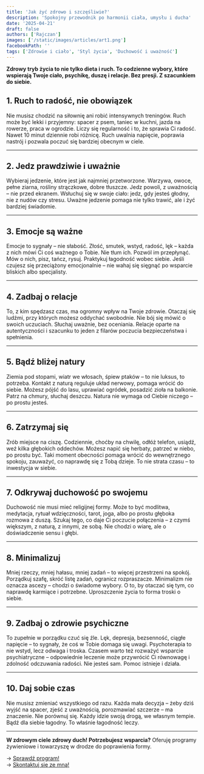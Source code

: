 ```yaml
---
title: 'Jak żyć zdrowo i szczęśliwie?'
description: 'Spokojny przewodnik po harmonii ciała, umysłu i ducha'
date: '2025-04-21'
draft: false
authors: ['Rajczan']
images: ['/static/images/articles/art1.png']
facebookPath: ''
tags: ['Zdrowie i ciało', 'Styl życia', 'Duchowość i uważność']
---
```


**Zdrowy tryb życia to nie tylko dieta i ruch. To codzienne wybory, które wspierają Twoje ciało, psychikę, duszę i relacje. Bez presji. Z szacunkiem do siebie.**

## 1. Ruch to radość, nie obowiązek

Nie musisz chodzić na siłownię ani robić intensywnych treningów. Ruch może być lekki i przyjemny: spacer z psem, taniec w kuchni, jazda na rowerze, praca w ogrodzie. Liczy się regularność i to, że sprawia Ci radość. Nawet 10 minut dziennie robi różnicę. Ruch uwalnia napięcie, poprawia nastrój i pozwala poczuć się bardziej obecnym w ciele.

---

## 2. Jedz prawdziwie i uważnie

Wybieraj jedzenie, które jest jak najmniej przetworzone. Warzywa, owoce, pełne ziarna, rośliny strączkowe, dobre tłuszcze. Jedz powoli, z uważnością – nie przed ekranem. Wsłuchuj się w swoje ciało: jedz, gdy jesteś głodny, nie z nudów czy stresu. Uważne jedzenie pomaga nie tylko trawić, ale i żyć bardziej świadomie.

---

## 3. Emocje są ważne

Emocje to sygnały – nie słabość. Złość, smutek, wstyd, radość, lęk – każda z nich mówi Ci coś ważnego o Tobie. Nie tłum ich. Pozwól im przepłynąć. Mów o nich, pisz, tańcz, rysuj. Praktykuj łagodność wobec siebie. Jeśli czujesz się przeciążony emocjonalnie – nie wahaj się sięgnąć po wsparcie bliskich albo specjalisty.

---

## 4. Zadbaj o relacje

To, z kim spędzasz czas, ma ogromny wpływ na Twoje zdrowie. Otaczaj się ludźmi, przy których możesz oddychać swobodnie. Nie bój się mówić o swoich uczuciach. Słuchaj uważnie, bez oceniania. Relacje oparte na autentyczności i szacunku to jeden z filarów poczucia bezpieczeństwa i spełnienia.

---

## 5. Bądź bliżej natury

Ziemia pod stopami, wiatr we włosach, śpiew ptaków – to nie luksus, to potrzeba. Kontakt z naturą reguluje układ nerwowy, pomaga wrócić do siebie. Możesz pójść do lasu, uprawiać ogródek, posadzić zioła na balkonie. Patrz na chmury, słuchaj deszczu. Natura nie wymaga od Ciebie niczego – po prostu jesteś.

---

## 6. Zatrzymaj się

Zrób miejsce na ciszę. Codziennie, choćby na chwilę, odłóż telefon, usiądź, weź kilka głębokich oddechów. Możesz napić się herbaty, patrzeć w niebo, po prostu być. Taki moment obecności pomaga wrócić do wewnętrznego spokoju, zauważyć, co naprawdę się z Tobą dzieje. To nie strata czasu – to inwestycja w siebie.

---

## 7. Odkrywaj duchowość po swojemu

Duchowość nie musi mieć religijnej formy. Może to być modlitwa, medytacja, rytuał wdzięczności, tarot, joga, albo po prostu głęboka rozmowa z duszą. Szukaj tego, co daje Ci poczucie połączenia – z czymś większym, z naturą, z innymi, ze sobą. Nie chodzi o wiarę, ale o doświadczenie sensu i głębi.

---

## 8. Minimalizuj

Mniej rzeczy, mniej hałasu, mniej zadań – to więcej przestrzeni na spokój. Porządkuj szafę, skróć listę zadań, ogranicz rozpraszacze. Minimalizm nie oznacza ascezy – chodzi o świadome wybory. O to, by otaczać się tym, co naprawdę karmiące i potrzebne. Uproszczenie życia to forma troski o siebie.

---

## 9. Zadbaj o zdrowie psychiczne

To zupełnie w porządku czuć się źle. Lęk, depresja, bezsenność, ciągłe napięcie – to sygnały, że coś w Tobie domaga się uwagi. Psychoterapia to nie wstyd, lecz odwaga i troska. Czasem warto też rozważyć wsparcie psychiatryczne – odpowiednie leczenie może przywrócić Ci równowagę i zdolność odczuwania radości. Nie jesteś sam. Pomoc istnieje i działa.

---

## 10. Daj sobie czas

Nie musisz zmieniać wszystkiego od razu. Każda mała decyzja – żeby dziś wyjść na spacer, zjeść z uważnością, porozmawiać szczerze – ma znaczenie. Nie porównuj się. Każdy idzie swoją drogą, we własnym tempie. Bądź dla siebie łagodny. To właśnie łagodność leczy.

---

**W zdrowym ciele zdrowy duch! Potrzebujesz wsparcia?**
Oferuję programy żywieniowe i towarzyszę w drodze do poprawienia formy.

→ [Sprawdź program!](/projects)<br />
→ [Skontaktuj się ze mną!](/about)
